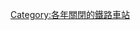 {{Commonscat|Railway stations closed in 2003}}
{{Railwaystationyearcat|2003|name=關閉}}
[[Category:各年關閉的鐵路車站|Category:各年關閉的鐵路車站]]